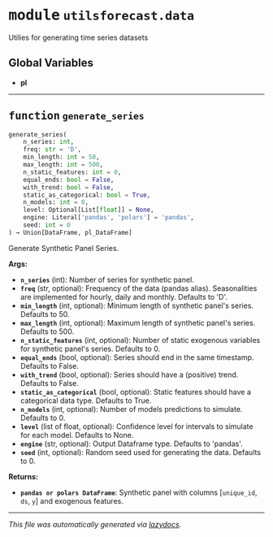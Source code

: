 



# <kbd>module</kbd> `utilsforecast.data`
Utilies for generating time series datasets 

**Global Variables**
---------------
- **pl**

---



## <kbd>function</kbd> `generate_series`

```python
generate_series(
    n_series: int,
    freq: str = 'D',
    min_length: int = 50,
    max_length: int = 500,
    n_static_features: int = 0,
    equal_ends: bool = False,
    with_trend: bool = False,
    static_as_categorical: bool = True,
    n_models: int = 0,
    level: Optional[List[float]] = None,
    engine: Literal['pandas', 'polars'] = 'pandas',
    seed: int = 0
) → Union[DataFrame, pl_DataFrame]
```

Generate Synthetic Panel Series. 



**Args:**
 
 - <b>`n_series`</b> (int):  Number of series for synthetic panel. 
 - <b>`freq`</b> (str, optional):  Frequency of the data (pandas alias).  Seasonalities are implemented for hourly, daily and monthly.  Defaults to 'D'. 
 - <b>`min_length`</b> (int, optional):  Minimum length of synthetic panel's series.  Defaults to 50. 
 - <b>`max_length`</b> (int, optional):  Maximum length of synthetic panel's series.  Defaults to 500. 
 - <b>`n_static_features`</b> (int, optional):  Number of static exogenous variables  for synthetic panel's series. Defaults to 0. 
 - <b>`equal_ends`</b> (bool, optional):  Series should end in the same timestamp.  Defaults to False. 
 - <b>`with_trend`</b> (bool, optional):  Series should have a (positive) trend.  Defaults to False. 
 - <b>`static_as_categorical`</b> (bool, optional):  Static features should have a  categorical data type. Defaults to True. 
 - <b>`n_models`</b> (int, optional):  Number of models predictions to simulate.  Defaults to 0. 
 - <b>`level`</b> (list of float, optional):  Confidence level for intervals to  simulate for each model. Defaults to None. 
 - <b>`engine`</b> (str, optional):  Output Dataframe type. Defaults to 'pandas'. 
 - <b>`seed`</b> (int, optional):  Random seed used for generating the data.  Defaults to 0. 



**Returns:**
 
 - <b>`pandas or polars DataFrame`</b>:  Synthetic panel with columns [`unique_id`,  `ds`, `y`] and exogenous features. 




---

_This file was automatically generated via [lazydocs](https://github.com/ml-tooling/lazydocs)._
